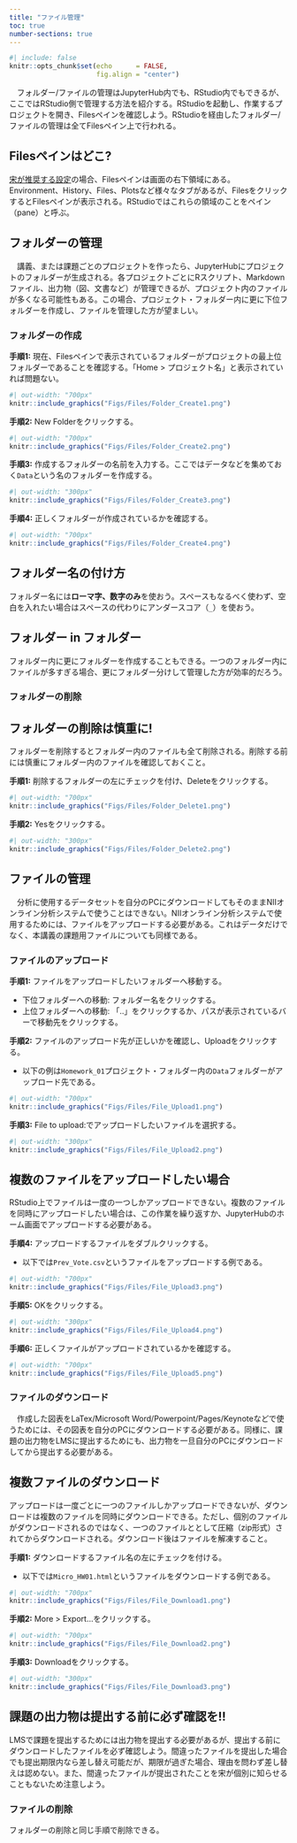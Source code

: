 ```yaml
---
title: "ファイル管理"
toc: true
number-sections: true
---
```


```r
#| include: false
knitr::opts_chunk$set(echo      = FALSE,
                      fig.align = "center")
```

　フォルダー/ファイルの管理はJupyterHub内でも、RStudio内でもできるが、ここではRStudio側で管理する方法を紹介する。RStudioを起動し、作業するプロジェクトを開き、Filesペインを確認しよう。RStudioを経由したフォルダー/ファイルの管理は全てFilesペイン上で行われる。

:::{.callout-note}
## Filesペインはどこ?

[宋が推奨する設定](rstudio.html)の場合、Filesペインは画面の右下領域にある。Environment、History、Files、Plotsなど様々なタブがあるが、FilesをクリックするとFilesペインが表示される。RStudioではこれらの領域のことをペイン（pane）と呼ぶ。
:::

## フォルダーの管理

　講義、または課題ごとのプロジェクトを作ったら、JupyterHubにプロジェクトのフォルダーが生成される。各プロジェクトごとにRスクリプト、Markdownファイル、出力物（図、文書など）が管理できるが、プロジェクト内のファイルが多くなる可能性もある。この場合、プロジェクト・フォルダー内に更に下位フォルダーを作成し、ファイルを管理した方が望ましい。

### フォルダーの作成

**手順1:** 現在、Filesペインで表示されているフォルダーがプロジェクトの最上位フォルダーであることを確認する。「Home > プロジェクト名」と表示されていれば問題ない。

```r
#| out-width: "700px"
knitr::include_graphics("Figs/Files/Folder_Create1.png")
```

**手順2:** New Folderをクリックする。

```r
#| out-width: "700px"
knitr::include_graphics("Figs/Files/Folder_Create2.png")
```

**手順3:** 作成するフォルダーの名前を入力する。ここではデータなどを集めておく`Data`という名のフォルダーを作成する。

```r
#| out-width: "300px"
knitr::include_graphics("Figs/Files/Folder_Create3.png")
```

**手順4:** 正しくフォルダーが作成されているかを確認する。

```r
#| out-width: "700px"
knitr::include_graphics("Figs/Files/Folder_Create4.png")
```

:::{.callout-important}
## フォルダー名の付け方

フォルダー名には**ローマ字、数字のみ**を使おう。スペースもなるべく使わず、空白を入れたい場合はスペースの代わりにアンダースコア（`_`）を使おう。
:::

:::{.callout-tip}
## フォルダー in フォルダー

フォルダー内に更にフォルダーを作成することもできる。一つのフォルダー内にファイルが多すぎる場合、更にフォルダー分けして管理した方が効率的だろう。
:::

### フォルダーの削除

:::{.callout-important}
## フォルダーの削除は慎重に!

フォルダーを削除するとフォルダー内のファイルも全て削除される。削除する前には慎重にフォルダー内のファイルを確認しておくこと。
:::

**手順1:** 削除するフォルダーの左にチェックを付け、Deleteをクリックする。

```r
#| out-width: "700px"
knitr::include_graphics("Figs/Files/Folder_Delete1.png")
```

**手順2:** Yesをクリックする。

```r
#| out-width: "300px"
knitr::include_graphics("Figs/Files/Folder_Delete2.png")
```

## ファイルの管理

　分析に使用するデータセットを自分のPCにダウンロードしてもそのままNIIオンライン分析システムで使うことはできない。NIIオンライン分析システムで使用するためには、ファイルをアップロードする必要がある。これはデータだけでなく、本講義の課題用ファイルについても同様である。

### ファイルのアップロード

**手順1:** ファイルをアップロードしたいフォルダーへ移動する。

* 下位フォルダーへの移動: フォルダー名をクリックする。
* 上位フォルダーへの移動: 「<i class="bi bi-arrow-90deg-up"></i>..」をクリックするか、パスが表示されているバーで移動先をクリックする。

**手順2:** ファイルのアップロード先が正しいかを確認し、Uploadをクリックする。

* 以下の例は`Homework_01`プロジェクト・フォルダー内の`Data`フォルダーがアップロード先である。

```r
#| out-width: "700px"
knitr::include_graphics("Figs/Files/File_Upload1.png")
```

**手順3:** File to upload:でアップロードしたいファイルを選択する。

```r
#| out-width: "300px"
knitr::include_graphics("Figs/Files/File_Upload2.png")
```

:::{.callout-note}
## 複数のファイルをアップロードしたい場合

RStudio上でファイルは一度の一つしかアップロードできない。複数のファイルを同時にアップロードしたい場合は、この作業を繰り返すか、JupyterHubのホーム画面でアップロードする必要がある。
:::

**手順4:** アップロードするファイルをダブルクリックする。

* 以下では`Prev_Vote.csv`というファイルをアップロードする例である。

```r
#| out-width: "700px"
knitr::include_graphics("Figs/Files/File_Upload3.png")
```

**手順5:** OKをクリックする。

```r
#| out-width: "300px"
knitr::include_graphics("Figs/Files/File_Upload4.png")
```

**手順6:** 正しくファイルがアップロードされているかを確認する。

```r
#| out-width: "700px"
knitr::include_graphics("Figs/Files/File_Upload5.png")
```

### ファイルのダウンロード

　作成した図表をLaTex/Microsoft Word/Powerpoint/Pages/Keynoteなどで使うためには、その図表を自分のPCにダウンロードする必要がある。同様に、課題の出力物をLMSに提出するためにも、出力物を一旦自分のPCにダウンロードしてから提出する必要がある。

:::{.callout-note}
## 複数ファイルのダウンロード

アップロードは一度ごとに一つのファイルしかアップロードできないが、ダウンロードは複数のファイルを同時にダウンロードできる。ただし、個別のファイルがダウンロードされるのではなく、一つのファイルととして圧縮（zip形式）されてからダウンロードされる。ダウンロード後はファイルを解凍すること。
:::

**手順1:** ダウンロードするファイル名の左にチェックを付ける。

* 以下では`Micro_HW01.html`というファイルをダウンロードする例である。

```r
#| out-width: "700px"
knitr::include_graphics("Figs/Files/File_Download1.png")
```

**手順2:** More > Export...をクリックする。

```r
#| out-width: "700px"
knitr::include_graphics("Figs/Files/File_Download2.png")
```

**手順3:** Downloadをクリックする。

```r
#| out-width: "300px"
knitr::include_graphics("Figs/Files/File_Download3.png")
```

:::{.callout-important}
## 課題の出力物は提出する前に必ず確認を!!

LMSで課題を提出するためには出力物を提出する必要があるが、提出する前にダウンロードしたファイルを必ず確認しよう。間違ったファイルを提出した場合でも提出期限内なら差し替え可能だが、期限が過ぎた場合、理由を問わず差し替えは認めない。また、間違ったファイルが提出されたことを宋が個別に知らせることもないため注意しよう。
:::

### ファイルの削除

フォルダーの削除と同じ手順で削除できる。